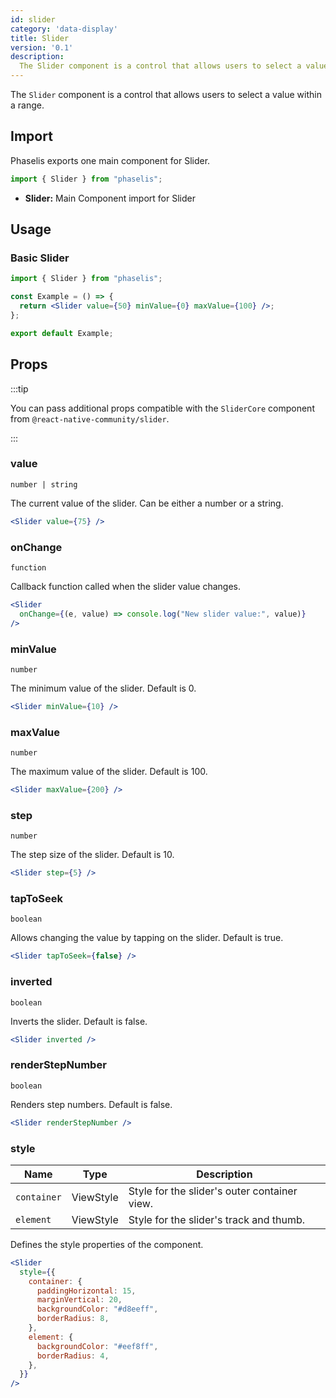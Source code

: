 ```yaml
---
id: slider
category: 'data-display'
title: Slider
version: '0.1'
description:
  The Slider component is a control that allows users to select a value within a range.
---
```


The `Slider` component is a control that allows users to select a value within a range.

## Import

Phaselis exports one main component for Slider.

```js
import { Slider } from "phaselis";
```

- **Slider:** Main Component import for Slider

## Usage

### Basic Slider

```jsx
import { Slider } from "phaselis";

const Example = () => {
  return <Slider value={50} minValue={0} maxValue={100} />;
};

export default Example;
```

## Props
:::tip

You can pass additional props compatible with the `SliderCore` component from `@react-native-community/slider`.

:::

### value
`number | string`

The current value of the slider. Can be either a number or a string.

```jsx
<Slider value={75} />
```

### onChange
`function`

Callback function called when the slider value changes.

```jsx
<Slider
  onChange={(e, value) => console.log("New slider value:", value)}
/>
```

### minValue
`number`

The minimum value of the slider. Default is 0.

```jsx
<Slider minValue={10} />
```

### maxValue
`number`

The maximum value of the slider. Default is 100.

```jsx
<Slider maxValue={200} />
```

### step
`number`

The step size of the slider. Default is 10.

```jsx
<Slider step={5} />
```

### tapToSeek
`boolean`

Allows changing the value by tapping on the slider. Default is true.

```jsx
<Slider tapToSeek={false} />
```

### inverted
`boolean`

Inverts the slider. Default is false.

```jsx
<Slider inverted />
```

### renderStepNumber
`boolean`

Renders step numbers. Default is false.

```jsx
<Slider renderStepNumber />
```


### style
| Name        | Type       | Description                                  |
|-------------|------------|----------------------------------------------|
| `container` | ViewStyle  | Style for the slider's outer container view. |
| `element`   | ViewStyle  | Style for the slider's track and thumb.      |

Defines the style properties of the component.

```jsx
<Slider
  style={{
    container: {
      paddingHorizontal: 15,
      marginVertical: 20,
      backgroundColor: "#d8eeff",
      borderRadius: 8,
    },
    element: {
      backgroundColor: "#eef8ff",
      borderRadius: 4,
    },
  }}
/>
```
